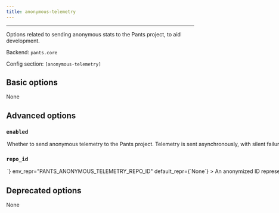 ```yaml
---
title: anonymous-telemetry
---
```



---

Options related to sending anonymous stats to the Pants project, to aid development.

Backend: <span className="color--primary">`pants.core`</span>

Config section: <span className="color--primary">`[anonymous-telemetry]`</span>

<span className={styles.options}>

## Basic options

None

## Advanced options

### `enabled`

<Option
  cli_repr={`--[no-]anonymous-telemetry-enabled`}
  env_repr="PANTS_ANONYMOUS_TELEMETRY_ENABLED"
  default_repr={`False`}
>
  Whether to send anonymous telemetry to the Pants project. Telemetry is sent
  asynchronously, with silent failure, and does not impact build times or
  outcomes. See https://www.pantsbuild.org/v2.7/docs/anonymous-telemetry for
  details.
</Option>

### `repo_id`

<Option
  cli_repr={`--anonymous-telemetry-repo-id=<str>`}
  env_repr="PANTS_ANONYMOUS_TELEMETRY_REPO_ID"
  default_repr={`None`}
>
  An anonymized ID representing this repo. For private repos, you likely want
  the ID to not be derived from, or algorithmically convertible to, anything
  identifying the repo. For public repos the ID may be visible in that
  repo&#x27;s config file, so anonymity of the repo is not guaranteed (although
  user anonymity is always guaranteed). See
  https://www.pantsbuild.org/v2.7/docs/anonymous-telemetry for details.
</Option>

## Deprecated options

None

</span>

